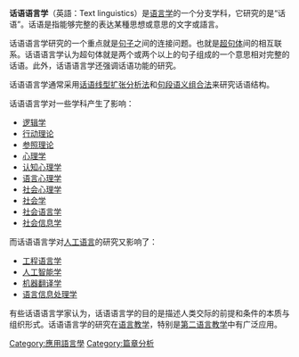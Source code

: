 '''话语语言学'''（英語：Text linguistics）是[[语言学|语言学]]的一个分支学科，它研究的是“话语”。话语是指能够完整的表达某種思想或意思的文字或語言。

话语语言学研究的一个重点就是[[句子|句子]]之间的连接问题。也就是[[超句体|超句体]]间的相互联系。话语语言学认为超句体就是两个或两个以上的句子组成的一个意思相对完整的话语。此外，话语语言学还强调话语功能的研究。

话语语言学通常采用[[话语线型扩张分析法|话语线型扩张分析法]]和[[句段语义组合法|句段语义组合法]]来研究话语结构。

话语语言学对一些学科产生了影响：
*[[逻辑学|逻辑学]]
*[[行动理论|行动理论]]
*[[参照理论|参照理论]]
*[[心理学|心理学]]
*[[认知心理学|认知心理学]]
*[[语言心理学|语言心理学]]
*[[社会心理学|社会心理学]]
*[[社会学|社会学]]
*[[社会语言学|社会语言学]]
*[[社会信息学|社会信息学]]

而话语语言学对[[人工语言|人工语言]]的研究又影响了：
*[[工程语言学|工程语言学]]
*[[人工智能学|人工智能学]]
*[[机器翻译学|机器翻译学]]
*[[语言信息处理学|语言信息处理学]]

有些话语语言学家认为，话语语言学的目的是描述人类交际的前提和条件的本质与组织形式。话语语言学的研究在[[语言教学|语言教学]]，特别是[[第二语言教学|第二语言教学]]中有广泛应用。

[[Category:應用語言學|Category:應用語言學]] 
[[Category:篇章分析|Category:篇章分析]]